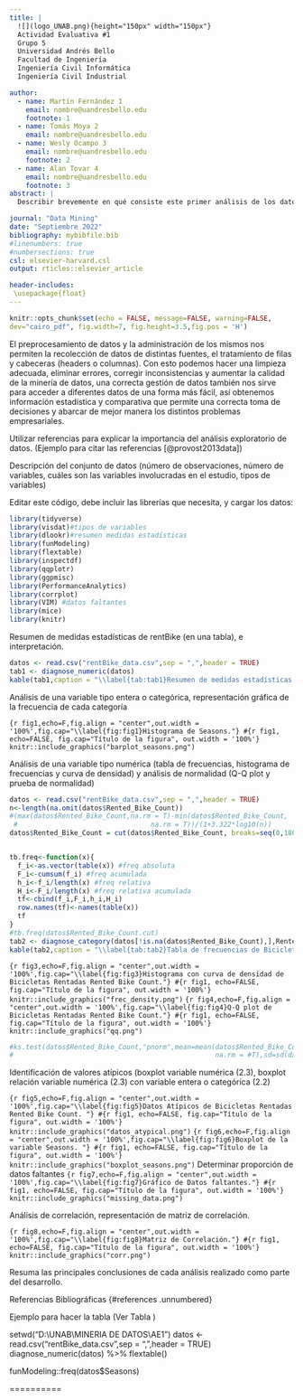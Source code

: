 ```yaml
---
title: |
  ![](logo_UNAB.png){height="150px" width="150px"}     
  Actividad Evaluativa #1  
  Grupo 5  
  Universidad Andrés Bello  
  Facultad de Ingeniería  
  Ingeniería Civil Informática  
  Ingeniería Civil Industrial

author:
  - name: Martín Fernández 1
    email: nombre@uandresbello.edu
    footnote: 1
  - name: Tomás Moya 2
    email: nombre@uandresbello.edu
  - name: Wesly Ocampo 3
    email: nombre@uandresbello.edu
    footnote: 2
  - name: Alan Tovar 4
    email: nombre@uandresbello.edu
    footnote: 3
abstract: |
  Describir brevemente en qué consiste este primer análisis de los datos, e incluir el objetivo del estudio. (máximo 150 palabras)

journal: "Data Mining"
date: "Septiembre 2022"
bibliography: mybibfile.bib
#linenumbers: true
#numbersections: true
csl: elsevier-harvard.csl
output: rticles::elsevier_article

header-includes:
 \usepackage{float}
---
```


```r
knitr::opts_chunk$set(echo = FALSE, message=FALSE, warning=FALSE, 
dev="cairo_pdf", fig.width=7, fig.height=3.5,fig.pos = 'H')
```
\newpage



\section{Tabla de contenidos}
\section{Índice de figuras y tablas}

\newpage



\section{Introducción}

El preprocesamiento de datos y la administración de los mismos nos permiten la recolección de datos de distintas fuentes, el tratamiento de filas y cabeceras (headers o columnas). Con esto podemos hacer una limpieza adecuada, eliminar errores, corregir inconsistencias y aumentar la calidad de la minería de datos, una correcta gestión de datos también nos sirve para acceder a diferentes datos de una forma más fácil, así obtenemos información estadística y comparativa que permite una correcta toma de decisiones y abarcar de mejor manera  los distintos problemas empresariales.

Utilizar referencias para explicar la importancia del análisis exploratorio de datos. (Ejemplo para citar las referencias [@provost2013data])

Descripción del conjunto de datos (número de observaciones, número de variables, cuáles son las variables involucradas en el estudio, tipos de variables)

Editar este código, debe incluir las librerías que necesita, y cargar los datos:

```r
library(tidyverse)
library(visdat)#tipos de variables
library(dlookr)#resumen medidas estadísticas
library(funModeling)
library(flextable) 
library(inspectdf) 
library(qqplotr) 
library(ggpmisc)
library(PerformanceAnalytics)
library(corrplot)
library(VIM) #datos faltantes
library(mice)
library(knitr)
```

\newpage
\section{Desarrollo}
  
\subsection{Resumen de medidas estadísticas}
Resumen de medidas estadísticas de rentBike (en una tabla), e interpretación.



```r
datos <- read.csv("rentBike_data.csv",sep = ",",header = TRUE)
tab1 <- diagnose_numeric(datos)
kable(tab1,caption = "\\label{tab:tab1}Resumen de medidas estadísticas.",digits = 2) 
```
\newpage
\subsection{Análisis de la variable Seasons}
Análisis de una variable tipo entera o categórica, representación gráfica de la frecuencia de cada categoría

```{r fig1,echo=F,fig.align = "center",out.width = '100%',fig.cap="\\label{fig:fig1}Histograma de Seasons."}
#{r fig1, echo=FALSE, fig.cap="Título de la figura", out.width = '100%'}
knitr::include_graphics("barplot_seasons.png")
```

\newpage
\subsection{Análisis de la variable Bicicletas Rentadas Rented Bike Count}
Análisis de una variable tipo numérica (tabla de frecuencias, histograma de frecuencias y curva de densidad) y análisis de normalidad (Q-Q plot y prueba de normalidad)


```r
datos <- read.csv("rentBike_data.csv",sep = ",",header = TRUE)
n<-length(na.omit(datos$Rented_Bike_Count))
#(max(datos$Rented_Bike_Count,na.rm = T)-min(datos$Rented_Bike_Count,
 #                                 na.rm = T))/(1+3.322*log10(n))
datos$Rented_Bike_Count = cut(datos$Rented_Bike_Count, breaks=seq(0,180,20))


tb.freq<-function(x){
  f_i<-as.vector(table(x)) #freq absoluta
  F_i<-cumsum(f_i) #freq acumulada
  h_i<-f_i/length(x) #freq relativa
  H_i<-F_i/length(x) #freq relativa acumulada
  tf<-cbind(f_i,F_i,h_i,H_i)
  row.names(tf)<-names(table(x))
  tf
}
#tb.freq(datos$Rented_Bike_Count.cut)
tab2 <- diagnose_category(datos[!is.na(datos$Rented_Bike_Count),],Rented_Bike_Count)
kable(tab2,caption = "\\label{tab:tab2}Tabla de frecuencias de Bicicletas Rentadas Rented Bike Count.",digits = 2) 
```


```{r fig3,echo=F,fig.align = "center",out.width = '100%',fig.cap="\\label{fig:fig3}Histograma con curva de densidad de Bicicletas Rentadas Rented Bike Count."}
#{r fig1, echo=FALSE, fig.cap="Título de la figura", out.width = '100%'}
knitr::include_graphics("frec_density.png")
```
```{r fig4,echo=F,fig.align = "center",out.width = '100%',fig.cap="\\label{fig:fig4}Q-Q plot de Bicicletas Rentadas Rented Bike Count."}
#{r fig1, echo=FALSE, fig.cap="Título de la figura", out.width = '100%'}
knitr::include_graphics("qq.png")
```

```r
#ks.test(datos$Rented_Bike_Count,"pnorm",mean=mean(datos$Rented_Bike_Count,
#                                                  na.rm = #T),sd=sd(datos$Rented_Bike_Count,na.rm=T))
```


\newpage
\subsection{Valores Atípicos}
 Identificación de valores atípicos (boxplot variable numérica (2.3), boxplot relación variable numérica (2.3) con variable entera o categórica (2.2)

```{r fig5,echo=F,fig.align = "center",out.width = '100%',fig.cap="\\label{fig:fig5}Datos Atípicos de Bicicletas Rentadas Rented Bike Count. "}
#{r fig1, echo=FALSE, fig.cap="Título de la figura", out.width = '100%'}
knitr::include_graphics("datos_atypical.png")
```
```{r fig6,echo=F,fig.align = "center",out.width = '100%',fig.cap="\\label{fig:fig6}Boxplot de la variable Seasons. "}
#{r fig1, echo=FALSE, fig.cap="Título de la figura", out.width = '100%'}
knitr::include_graphics("boxplot_seasons.png")
```
\newpage
\subsection{Datos Faltantes}
Determinar proporción de datos faltantes
```{r fig7,echo=F,fig.align = "center",out.width = '100%',fig.cap="\\label{fig:fig7}Gráfico de Datos faltantes."}
#{r fig1, echo=FALSE, fig.cap="Título de la figura", out.width = '100%'}
knitr::include_graphics("missing_data.png")
```
\newpage
\subsection{Análisis de Correlación}
Análisis de correlación, representación de matriz de correlación.

```{r fig8,echo=F,fig.align = "center",out.width = '100%',fig.cap="\\label{fig:fig8}Matriz de Correlación."}
#{r fig1, echo=FALSE, fig.cap="Título de la figura", out.width = '100%'}
knitr::include_graphics("corr.png")
```

\section{Conclusiones}

Resuma las principales conclusiones de cada análisis realizado como parte del desarrollo.

\section{Referencias Bibliográficas}
Referencias Bibliográficas {#references .unnumbered}

\section{Anexos}
\subsection{fig}

Ejemplo para hacer la tabla (Ver Tabla \ref{tab:tab1})  

setwd("D:\\UNAB\\MINERIA DE DATOS\\AE1")
datos <- read.csv("rentBike_data.csv",sep = ",",header = TRUE)
diagnose_numeric(datos) %>% flextable()

funModeling::freq(datos$Seasons)

==========
